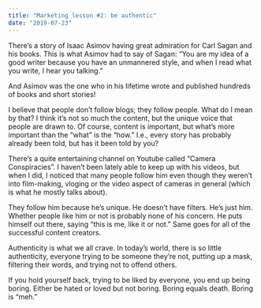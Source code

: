 ```yaml
---
title: "Marketing lesson #2: be authentic"
date: "2019-07-23"
---
```


There’s a story of Isaac Asimov having great admiration for Carl Sagan and his books. This is what Asimov had to say of Sagan: “You are my idea of a good writer because you have an unmannered style, and when I read what you write, I hear you talking.”

And Asimov was the one who in his lifetime wrote and published hundreds of books and short stories!

I believe that people don’t follow blogs; they follow people. What do I mean by that? I think it’s not so much the content, but the unique voice that people are drawn to. Of course, content is important, but what’s more important than the “what” is the “how.” I.e., every story has probably already been told, but has it been told by you?

There’s a quite entertaining channel on Youtube called “Camera Conspiracies”. I haven’t been lately able to keep up with his videos, but when I did, I noticed that many people follow him even though they weren’t into film-making, vloging or the video aspect of cameras in general (which is what he mostly talks about).

They follow him because he’s unique. He doesn’t have filters. He’s just him. Whether people like him or not is probably none of his concern. He puts himself out there, saying “this is me, like it or not.” Same goes for all of the successful content creators.

Authenticity is what we all crave. In today’s world, there is so little authenticity, everyone trying to be someone they’re not, putting up a mask, filtering their words, and trying not to offend others.

If you hold yourself back, trying to be liked by everyone, you end up being boring. Either be hated or loved but not boring. Boring equals death. Boring is “meh.”
